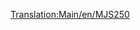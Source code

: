 [[Translation:Main/en/MJS250]]{{Template:Train/Fr
|Nom=MJS250
|Image=[[File:en/Mjs250.png]]
|Coût=9 375£ (18 750$)
|Vitesse=80 km/h (50 mph)
|Poids=65 t
|Puissance=600 cv (448 kW)
|Entretien=990£ (1 980$)
|Conception=1955
|Vie=22
|Capacité=N/A
|Description=La MJS250 est la première locomotive diésel disponible sous les climats [[Main/en/Climat/Fr#Subarctique|subarctique]] et [[Main/en/Climat/Fr#Subtropical|subtropical]]. Elle est bon marché mais manque de vitesse et de puissance. Améliorez-les dès que vous en avez le temps et les moyens. Cependant, une locomotive composée de deux MJS250 sera moins chère et plus puissante qu'une [[Main/fr/Wills 2-8-0|Wills 2-8-0]].
|Réalité=La MJS250 ressemble à la Davenport 44t switcher.
}}